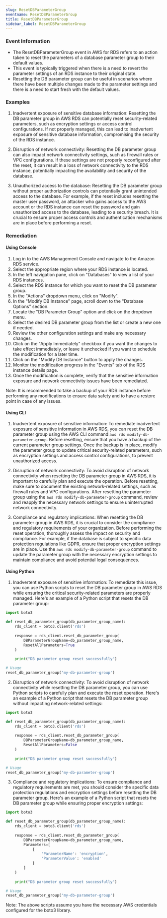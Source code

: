 ```yaml
--- 
slug: ResetDBParameterGroup
eventname: ResetDBParameterGroup
title: ResetDBParameterGroup
sidebar_label: ResetDBParameterGroup
---
```

                       
### Event Information

- The ResetDBParameterGroup event in AWS for RDS refers to an action taken to reset the parameters of a database parameter group to their default values.
- This event is typically triggered when there is a need to revert the parameter settings of an RDS instance to their original state.
- Resetting the DB parameter group can be useful in scenarios where there have been multiple changes made to the parameter settings and there is a need to start fresh with the default values.


### Examples

1. Inadvertent exposure of sensitive database information: Resetting the DB parameter group in AWS RDS can potentially reset security-related parameters, such as encryption settings or access control configurations. If not properly managed, this can lead to inadvertent exposure of sensitive database information, compromising the security of the RDS instance.

2. Disruption of network connectivity: Resetting the DB parameter group can also impact network connectivity settings, such as firewall rules or VPC configurations. If these settings are not properly reconfigured after the reset, it can result in a loss of network connectivity to the RDS instance, potentially impacting the availability and security of the database.

3. Unauthorized access to the database: Resetting the DB parameter group without proper authorization controls can potentially grant unintended access to the database. For example, if the reset includes resetting the master user password, an attacker who gains access to the AWS account or the RDS instance can reset the password and gain unauthorized access to the database, leading to a security breach. It is crucial to ensure proper access controls and authentication mechanisms are in place before performing a reset.

### Remediation

#### Using Console

1. Log in to the AWS Management Console and navigate to the Amazon RDS service.
2. Select the appropriate region where your RDS instance is located.
3. In the left navigation pane, click on "Databases" to view a list of your RDS instances.
4. Select the RDS instance for which you want to reset the DB parameter group.
5. In the "Actions" dropdown menu, click on "Modify".
6. In the "Modify DB Instance" page, scroll down to the "Database Options" section.
7. Locate the "DB Parameter Group" option and click on the dropdown menu.
8. Select the desired DB parameter group from the list or create a new one if needed.
9. Review the other configuration settings and make any necessary changes.
10. Click on the "Apply Immediately" checkbox if you want the changes to take effect immediately, or leave it unchecked if you want to schedule the modification for a later time.
11. Click on the "Modify DB Instance" button to apply the changes.
12. Monitor the modification progress in the "Events" tab of the RDS instance details page.
13. Once the modification is complete, verify that the sensitive information exposure and network connectivity issues have been remediated.

Note: It is recommended to take a backup of your RDS instance before performing any modifications to ensure data safety and to have a restore point in case of any issues.

#### Using CLI

1. Inadvertent exposure of sensitive information: To remediate inadvertent exposure of sensitive information in AWS RDS, you can reset the DB parameter group using the AWS CLI command `aws rds modify-db-parameter-group`. Before resetting, ensure that you have a backup of the current parameter group settings. Once the backup is in place, modify the parameter group to update critical security-related parameters, such as encryption settings and access control configurations, to prevent unauthorized access.

2. Disruption of network connectivity: To avoid disruption of network connectivity when resetting the DB parameter group in AWS RDS, it is important to carefully plan and execute the operation. Before resetting, make sure to document the existing network-related settings, such as firewall rules and VPC configurations. After resetting the parameter group using the `aws rds modify-db-parameter-group` command, review and reapply the necessary network settings to ensure uninterrupted network connectivity.

3. Compliance and regulatory implications: When resetting the DB parameter group in AWS RDS, it is crucial to consider the compliance and regulatory requirements of your organization. Before performing the reset operation, thoroughly assess the impact on security and compliance. For example, if the database is subject to specific data protection regulations like GDPR, ensure that proper encryption settings are in place. Use the `aws rds modify-db-parameter-group` command to update the parameter group with the necessary encryption settings to maintain compliance and avoid potential legal consequences.

#### Using Python

1. Inadvertent exposure of sensitive information: To remediate this issue, you can use Python scripts to reset the DB parameter group in AWS RDS while ensuring the critical security-related parameters are properly managed. Here's an example of a Python script that resets the DB parameter group:

```python
import boto3

def reset_db_parameter_group(db_parameter_group_name):
    rds_client = boto3.client('rds')
    
    response = rds_client.reset_db_parameter_group(
        DBParameterGroupName=db_parameter_group_name,
        ResetAllParameters=True
    )
    
    print("DB parameter group reset successfully")

# Usage
reset_db_parameter_group('my-db-parameter-group')
```

2. Disruption of network connectivity: To avoid disruption of network connectivity while resetting the DB parameter group, you can use Python scripts to carefully plan and execute the reset operation. Here's an example of a Python script that resets the DB parameter group without impacting network-related settings:

```python
import boto3

def reset_db_parameter_group(db_parameter_group_name):
    rds_client = boto3.client('rds')
    
    response = rds_client.reset_db_parameter_group(
        DBParameterGroupName=db_parameter_group_name,
        ResetAllParameters=False
    )
    
    print("DB parameter group reset successfully")

# Usage
reset_db_parameter_group('my-db-parameter-group')
```

3. Compliance and regulatory implications: To ensure compliance and regulatory requirements are met, you should consider the specific data protection regulations and encryption settings before resetting the DB parameter group. Here's an example of a Python script that resets the DB parameter group while ensuring proper encryption settings:

```python
import boto3

def reset_db_parameter_group(db_parameter_group_name):
    rds_client = boto3.client('rds')
    
    response = rds_client.reset_db_parameter_group(
        DBParameterGroupName=db_parameter_group_name,
        Parameters=[
            {
                'ParameterName': 'encryption',
                'ParameterValue': 'enabled'
            }
        ]
    )
    
    print("DB parameter group reset successfully")

# Usage
reset_db_parameter_group('my-db-parameter-group')
```

Note: The above scripts assume you have the necessary AWS credentials configured for the boto3 library.


 